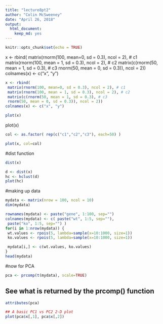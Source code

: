 ```yaml
---
title: "lecture8pt2"
author: "Colin McSweeney"
date: "April 26, 2018"
output: 
  html_document: 
    keep_md: yes
---
```


```r
knitr::opts_chunk$set(echo = TRUE)
```

x <- rbind(
 matrix(rnorm(100, mean=0, sd = 0.3), ncol = 2), # c1
 matrix(rnorm(100, mean = 1, sd = 0.3), ncol = 2), # c2
 matrix(c(rnorm(50, mean = 1, sd = 0.3), # c3
 rnorm(50, mean = 0, sd = 0.3)), ncol = 2))
colnames(x) <- c("x", "y")
```r
x <- rbind(
 matrix(rnorm(100, mean=0, sd = 0.3), ncol = 2), # c1
 matrix(rnorm(100, mean = 1, sd = 0.3), ncol = 2), # c2
 matrix(c(rnorm(50, mean = 1, sd = 0.3), # c3
 rnorm(50, mean = 0, sd = 0.3)), ncol = 2))
colnames(x) <- c("x", "y")
```
```r
plot(x)
```

plot(x)
```r
col <- as.factor( rep(c("c1","c2","c3"), each=50) ) 
```


```r
plot(x, col=col)
```

#dist function
```r
dist(x)
```

```r
d <- dist(x)
hc <- hclust(d)
plot(hc)
```




#making up data
```r
mydata <- matrix(nrow = 100, ncol = 10)
dim(mydata)
```

```r
rownames(mydata) <- paste("gene", 1:100, sep="") 
colnames(mydata) <- c( paste("wt", 1:5, sep=""),
 paste("ko", 1:5, sep="") ) 
for(i in 1:nrow(mydata)) {
 wt.values <- rpois(5, lambda=sample(x=10:1000, size=1))
 ko.values <- rpois(5, lambda=sample(x=10:1000, size=1))

 mydata[i,] <- c(wt.values, ko.values)
}
head(mydata)
```

#now for PCA
```r
pca <- prcomp(t(mydata), scale=TRUE) 
```
## See what is returned by the prcomp() function
```r
attributes(pca)
```

 
```r
## A basic PC1 vs PC2 2-D plot
plot(pca$x[,1], pca$x[,2]) 
```


